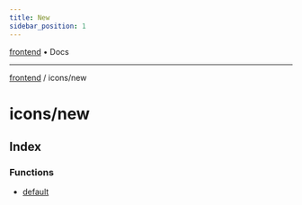 ```yaml
---
title: New
sidebar_position: 1
---
```


[frontend](./new/../..) • Docs

***

[frontend](./new/../..) / icons/new

# icons/new

## Index

### Functions

- [default](./new/functions/default)
